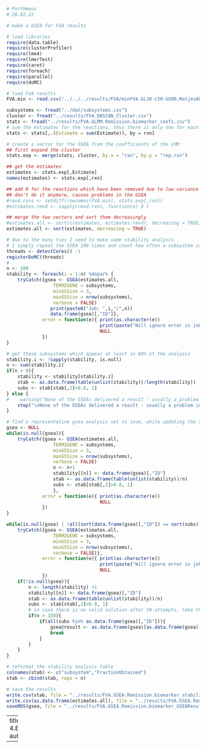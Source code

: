 
```r
# Porthmeus
# 28.02.22

# make a GSEA for FVA results

# load libraries
require(data.table)
require(clusterProfiler)
require(lme4)
require(lmerTest)
require(caret)
require(foreach)
require(parallel)
require(doMC)

# load FVA results
FVA.min <- read.csv("../../../results/FVA/minFVA.GL10-L50-GU90.MatjesAbsorption.colormore3D.csv", row.names=1)

subsystems <- fread("../dat/subsystems.csv")
cluster <- fread("../results/FVA_DBSCAN_Cluster.csv")
stats <- fread("../results/FVA.GLMM.Remission.biomarker_coefs.csv")
# sum the estimates for the reactions, thus there is only one for each of the reactions in case both center and range are calculated
stats <- stats[,.(Estimate = sum(Estimate)), by = rxn]

# create a vector for the GSEA from the coefficients of the LMM
## first expand the cluster
stats.exp <- merge(stats, cluster, by.x = "rxn", by.y = "rep.rxn")

## get the estimates
estimates <- stats.exp[,Estimate]
names(estimates) <- stats.exp[,rxn]

## add 0 for the reactions which have been removed due to low variance
## don't do it anymore, causes problems in the GSEA
#rmvd.rxns <- setdiff(rownames(FVA.min), stats.exp[,rxn])
#estimates.rmvd <- sapply(rmvd.rxns, function(x) 0 )

## merge the two vectors and sort them decreasingly
#estimates.all <- sort(c(estimates, estimates.rmvd), decreasing = TRUE)
estimates.all <- sort(estimates, decreasing = TRUE)

# due to the many ties I need to make some stability analysis
# I simply repeat the GSEA 100 times and count how often a subsystem is enriched
threads <- detectCores() -1
registerDoMC(threads)
#
n <- 100
stability <- foreach(i = 1:n) %dopar% {
    tryCatch({gsea <- GSEA(estimates.all,
                 TERM2GENE = subsystems,
                 minGSSize = 3,
                 maxGSSize = nrow(subsystems),
                 verbose = FALSE)
                print(paste0("Job: ",i,"/",n))
                data.frame(gsea)[,"ID"]},
             error = function(e){ print(as.character(e))
                                  print(paste("Will ignore error in job",i))
                                  NULL
             })
}

# get those subsystems which appear at least in 80% of the analysis
stability.i <- !sapply(stability, is.null)
n <- sum(stability.i)
if(n > 0){
    stability <- stability[stability.i]
    stab <- as.data.frame(table(unlist(stability))/length(stability))
    subs <- stab[stab[,2]>0.8, 1]
} else {
#    warning("None of the GSEAs delivered a result - usually a problem in the structure of the vector for the analysis\n Will fall back to correlations")
    stop("\nNone of the GSEAs delivered a result - usually a problem in the structure of the vector for the analysis.\n")
}

# find a representative gsea analysis set to save, while updating the stability anlalysis.
gsea <- NULL
while(is.null(gsea)){
    tryCatch({gsea <- GSEA(estimates.all,
                 TERM2GENE = subsystems,
                 minGSSize = 3,
                 maxGSSize = nrow(subsystems),
                 verbose = FALSE)
                 n <- n+1
                 stability[[n]] <- data.frame(gsea)[,"ID"]
                 stab <- as.data.frame(table(unlist(stability))/n)
                 subs <- stab[stab[,2]>0.8, 1]
                 },
             error = function(e){ print(as.character(e))
                                  NULL
             })
}

while(is.null(gsea) | !all(sort(data.frame(gsea)[,"ID"]) == sort(subs))){
    tryCatch({gsea <- GSEA(estimates.all,
                 TERM2GENE = subsystems,
                 minGSSize = 3,
                 maxGSSize = nrow(subsystems),
                 verbose = FALSE)},
             error = function(e){ print(as.character(e))
                                  print(paste("Will ignore error in job",i))
                                  NULL
             })
    if(!is.null(gsea)){
        n <- length(stability) +1
        stability[[n]] <- data.frame(gsea)[,"ID"]
        stab <- as.data.frame(table(unlist(stability))/n)
        subs <- stab[stab[,2]>0.8, 1]
        # in case there is no valid solution after 50 attempts, take the current result and remove all extra subsystems
        if(n > 150){
            if(all(subs %in% as.data.frame(gsea)[,"ID"])){
                gsea@result <- as.data.frame(gsea)[as.data.frame(gsea)[,"ID"] %in% subs,]
                break
            }
        }
    }
}

# reformat the stability analysis table
colnames(stab) <- c("subsystem","FractionObtained")
stab <- cbind(stab, reps = n)

# save the results
write.csv(stab, file = "../results/FVA.GSEA.Remission.biomarker_stabilityAnalysis.csv")
write.csv(as.data.frame(estimates.all), file = "../results/FVA.GSEA.Remission.biomarker_rankingVector.csv")
saveRDS(gsea, file = "../results/FVA.GSEA.Remission.biomarker_GSEAResult.RDS")
```



---
title: 4.B.FVA.GSEA.Remission.biomarker.R
author: taube
date: '2022-05-05'

---
